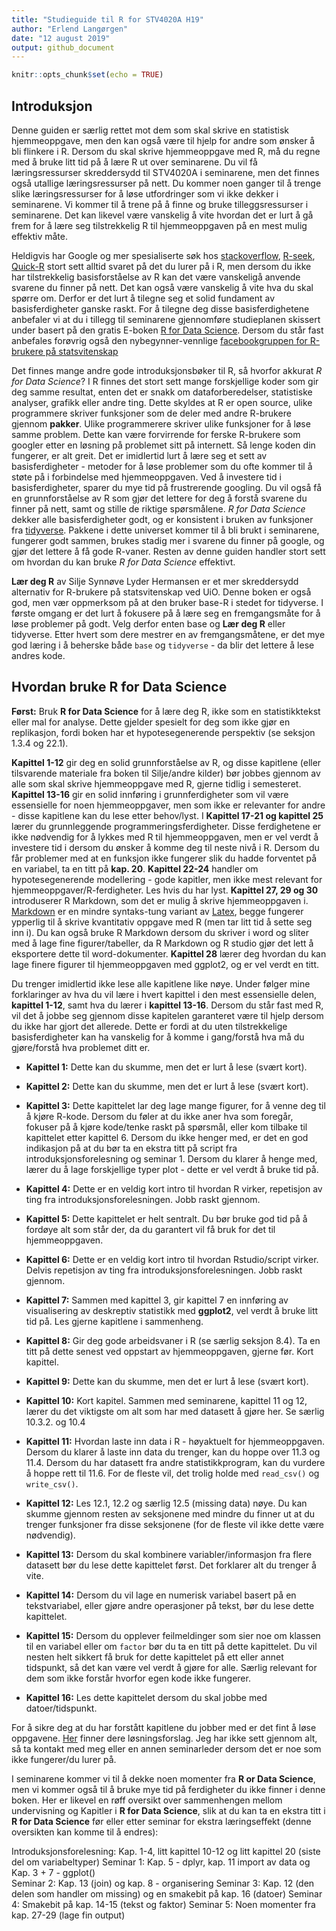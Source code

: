 ```yaml
---
title: "Studieguide til R for STV4020A H19"
author: "Erlend Langørgen"
date: "12 august 2019"
output: github_document
---
```


```r
knitr::opts_chunk$set(echo = TRUE)
```

## Introduksjon

Denne guiden er særlig rettet mot dem som skal skrive en statistisk hjemmeoppgave, men den kan også være til hjelp for andre som ønsker å bli flinkere i R. Dersom du skal skrive hjemmeoppgave med R, må du regne med å bruke litt tid på å lære R ut over seminarene. Du vil få læringsressurser skreddersydd til STV4020A i seminarene, men det finnes også  utallige læringsressurser på nett. Du kommer noen ganger til å trenge slike læringsressurser for å løse utfordringer som vi ikke dekker i seminarene. Vi kommer til å trene på å finne og bruke tilleggsressurser i seminarene. Det kan likevel være vanskelig å vite hvordan det er lurt å gå frem for å lære seg tilstrekkelig R til hjemmeoppgaven på en mest mulig effektiv måte.

Heldigvis har Google og mer spesialiserte søk hos [stackoverflow](https://stackoverflow.com/questions/tagged/r), [R-seek](https://rseek.org/), [Quick-R](https://www.statmethods.net/) stort sett alltid svaret på det du lurer på i R, men dersom du ikke har tilstrekkelig basisforståelse av R kan det være vanskeligå anvende svarene du finner på nett. Det kan også være vanskelig å vite hva du skal spørre om. Derfor er det lurt å tilegne seg et solid fundament av basisferdigheter ganske raskt. For å tilegne deg disse basisferdighetene anbefaler vi at du i tillegg til seminarene gjennomføre studieplanen skissert under basert på den gratis E-boken [R for Data Science](https://r4ds.had.co.nz/). Dersom du står fast anbefales forøvrig også den nybegynner-vennlige [facebookgruppen for R-brukere på statsvitenskap](https://www.facebook.com/groups/427792970608618/)


Det finnes mange andre gode introduksjonsbøker til R, så hvorfor akkurat *R for Data Science*? I R finnes det stort sett mange forskjellige koder som gir deg samme resultat, enten det er snakk om dataforberedelser, statistiske analyser, grafikk eller andre ting. Dette skyldes at R er open source, ulike programmere skriver funksjoner som de deler med andre R-brukere gjennom **pakker**. Ulike programmerere skriver ulike funksjoner for å løse samme problem. Dette kan være forvirrende for ferske R-brukere som googler etter en løsning på problemet sitt på internett. Så lenge koden din fungerer, er alt greit. Det er imidlertid lurt å lære seg et sett av basisferdigheter - metoder for å løse problemer som du ofte kommer til å støte på i forbindelse med hjemmeoppgaven. Ved å investere tid i basisferdigheter, sparer du mye tid på frustrerende googling. Du vil også få en grunnforståelse av R som gjør det lettere for deg å forstå svarene du finner på nett, samt og stille de riktige spørsmålene. *R for Data Science* dekker alle basisferdigheter godt, og er konsistent i bruken av funksjoner fra [tidyverse](https://www.tidyverse.org/). Pakkene i dette universet kommer til å bli brukt i seminarene, fungerer godt sammen, brukes stadig mer i svarene du finner på google, og gjør det lettere å få gode R-vaner. Resten av denne guiden handler stort sett om hvordan du kan bruke *R for Data Science* effektivt.

**Lær deg R** av Silje Synnøve Lyder Hermansen er et mer skreddersydd alternativ for R-brukere på statsvitenskap ved UiO. Denne boken er også god, men vær oppmerksom på at den bruker base-R i stedet for tidyverse. I første omgang er det lurt å fokusere på å lære seg en fremgangsmåte for å løse problemer på godt. Velg derfor enten base og **Lær deg R** eller tidyverse. Etter hvert som dere mestrer en av fremgangsmåtene, er det mye god læring i å beherske både `base` og `tidyverse` - da blir det lettere å lese andres kode.



## Hvordan bruke R for Data Science


**Først:** Bruk **R for Data Science** for å lære deg R, ikke som en statistikktekst eller mal for analyse. Dette gjelder spesielt for deg som ikke gjør en replikasjon, fordi boken har et hypotesegenerende perspektiv (se seksjon 1.3.4 og 22.1).

**Kapittel 1-12** gir deg en solid grunnforståelse av R, og disse kapitlene (eller tilsvarende materiale fra boken til Silje/andre kilder) bør jobbes gjennom av alle som skal skrive hjemmeoppgave med R, gjerne tidlig i semesteret. **Kapittel 13-16** gir en solid innføring i grunnferdigheter som vil være essensielle for noen hjemmeoppgaver, men som ikke er relevanter for andre - disse kapitlene kan du lese etter behov/lyst. I **Kapittel 17-21 og  kapittel 25** lærer du grunnleggende programmeringsferdigheter. Disse ferdighetene er ikke nødvendig for å lykkes med R til hjemmeoppgaven, men er vel verdt å investere tid i dersom du ønsker å komme deg til neste nivå i R. Dersom du får problemer med at en funksjon ikke fungerer slik du hadde forventet på en variabel, ta en titt på **kap. 20**. **Kapittel 22-24** handler om hypotesegenerende modellering - gode kapitler, men ikke mest relevant for hjemmeoppgaver/R-ferdigheter. Les hvis du har lyst. **Kapittel 27, 29 og 30** introduserer R Markdown, som det er mulig å skrive hjemmeoppgaven i. [Markdown](https://bookdown.org/yihui/rmarkdown/how-to-read-this-book.html) er en mindre syntaks-tung variant av [Latex](https://www.latex-project.org/), begge fungerer ypperlig til å skrive kvantitativ oppgave med R (men tar litt tid å sette seg inn i). Du kan også bruke R Markdown dersom du skriver i word og sliter med å lage fine figurer/tabeller, da R Markdown og R studio gjør det lett å eksportere dette til word-dokumenter. **Kapittel 28** lærer deg hvordan du kan lage finere figurer til hjemmeoppgaven med ggplot2, og er vel verdt en titt.

Du trenger imidlertid ikke lese alle kapitlene like nøye. Under følger mine forklaringer av hva du vil lære i hvert kapittel i den mest essensielle delen, **kapittel 1-12**, samt hva du lærer i **kapittel 13-16**. Dersom du står fast med R, vil det å jobbe seg gjennom disse kapitelen garanteret være til hjelp dersom du ikke har gjort det allerede. Dette er fordi at du uten tilstrekkelige basisferdigheter kan ha vanskelig for å komme i gang/forstå hva må du gjøre/forstå hva problemet ditt er.

* **Kapittel 1:** Dette kan du skumme, men det er lurt å lese (svært kort).
* **Kapittel 2:** Dette kan du skumme, men det er lurt å lese (svært kort).
* **Kapittel 3:** Dette kapittelet lar deg lage mange figurer, for å venne deg til å kjøre R-kode. Dersom du føler at du ikke aner hva som foregår, fokuser på å kjøre kode/tenke raskt på spørsmål, eller kom tilbake til kapittelet etter kapittel 6. Dersom du ikke henger med, er det en god indikasjon på at du bør ta en ekstra titt på script fra introduksjonsforelesning og seminar 1. Dersom du klarer å henge med, lærer du å lage forskjellige typer plot - dette er vel verdt å bruke tid på.
* **Kapittel 4:** Dette er en veldig kort intro til hvordan R virker, repetisjon av ting fra introduksjonsforelesningen. Jobb raskt gjennom.
* **Kapittel 5:** Dette kapittelet er helt sentralt. Du bør bruke god tid på å fordøye alt som står der, da du garantert vil få bruk for det til hjemmeoppgaven.
* **Kapittel 6:** Dette er en veldig kort intro til hvordan Rstudio/script virker. Delvis repetisjon av ting fra introduksjonsforelesningen. Jobb raskt gjennom.
* **Kapittel 7:** Sammen med kapittel 3, gir kapittel 7 en innføring av visualisering av deskreptiv statistikk med **ggplot2**, vel verdt å bruke litt tid på. Les gjerne kapitlene i sammenheng.
* **Kapittel 8:** Gir deg gode arbeidsvaner i R (se særlig seksjon 8.4). Ta en titt på dette senest ved oppstart av hjemmeoppgaven, gjerne før. Kort kapittel.
* **Kapittel 9:** Dette kan du skumme, men det er lurt å lese (svært kort).
* **Kapittel 10:** Kort kapitel. Sammen med seminarene, kapittel 11 og 12, lærer du det viktigste om alt som har med datasett å gjøre her. Se særlig 10.3.2. og 10.4
* **Kapittel 11:** Hvordan laste inn data i R - høyaktuelt for hjemmeoppgaven. Dersom du klarer å laste inn data du trenger, kan du hoppe over 11.3 og 11.4. Dersom du har datasett fra andre statistikkprogram, kan du vurdere å hoppe rett til 11.6. For de fleste vil, det trolig holde med `read_csv()` og `write_csv()`.
* **Kapittel 12:** Les 12.1, 12.2 og særlig 12.5 (missing data) nøye. Du kan skumme gjennom resten av seksjonene med mindre du finner ut at du trenger funksjoner fra disse seksjonene (for de fleste vil ikke dette være nødvendig).

* **Kapittel 13:** Dersom du skal kombinere variabler/informasjon fra flere datasett bør du lese dette kapittelet først. Det forklarer alt du trenger å vite.
* **Kapittel 14:** Dersom du vil lage en numerisk variabel basert på en tekstvariabel, eller gjøre andre operasjoner på tekst, bør du lese dette kapittelet.
* **Kapittel 15:** Dersom du opplever feilmeldinger som sier noe om klassen til en variabel eller om `factor` bør du ta en titt på dette kapittelet. Du vil nesten helt sikkert få bruk for dette kapittelet på ett eller annet tidspunkt, så det kan være vel verdt å gjøre for alle. Særlig relevant for dem som ikke forstår hvorfor egen kode ikke fungerer.
* **Kapittel 16:** Les dette kapittelet dersom du skal jobbe med datoer/tidspunkt. 


For å sikre deg at du har forstått kapitlene du jobber med er det fint å løse oppgavene. [Her](https://jrnold.github.io/r4ds-exercise-solutions/) finner dere løsningsforslag. Jeg har ikke sett gjennom alt, så ta kontakt med meg eller en annen seminarleder dersom det er noe som ikke fungerer/du lurer på.


I seminarene kommer vi til å dekke noen momenter fra **R or Data Science**, men vi kommer også til å bruke mye tid på ferdigheter du ikke finner i denne boken. Her er likevel en røff oversikt over  sammenhengen mellom undervisning og Kapitler i **R for Data Science**, slik at du kan ta en ekstra titt i **R for Data Science** før eller etter seminar for ekstra læringseffekt (denne oversikten kan komme til å endres):

Introduksjonsforelesning: Kap. 1-4, litt kapittel 10-12 og litt kapittel 20 (siste del om variabeltyper)
Seminar 1: Kap. 5 - dplyr, kap. 11 import av data og Kap. 3 + 7 - ggplot()  
Seminar 2: Kap. 13 (join) og kap. 8 - organisering
Seminar 3: Kap. 12 (den delen som handler om missing) og en smakebit på kap. 16 (datoer) 
Seminar 4: Smakebit på kap. 14-15 (tekst og faktor)
Seminar 5: Noen momenter fra kap. 27-29 (lage fin output)